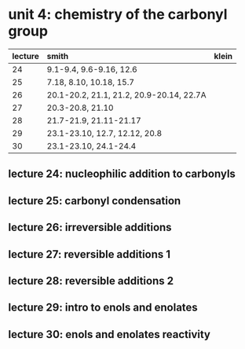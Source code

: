 # unit 4: chemistry of the carbonyl group


|lecture|smith|klein|
|:------|:-------|:------|
|24|9.1-9.4, 9.6-9.16, 12.6||
|25|7.18, 8.10, 10.18, 15.7||
|26|20.1-20.2, 21.1, 21.2, 20.9-20.14, 22.7A||
|27|20.3-20.8, 21.10||
|28|21.7-21.9, 21.11-21.17||
|29|23.1-23.10, 12.7, 12.12, 20.8||
|30|23.1-23.10, 24.1-24.4||

## lecture 24: nucleophilic addition to carbonyls
## lecture 25: carbonyl condensation
## lecture 26: irreversible additions
## lecture 27: reversible additions 1
## lecture 28: reversible additions 2
## lecture 29: intro to enols and enolates
## lecture 30: enols and enolates reactivity